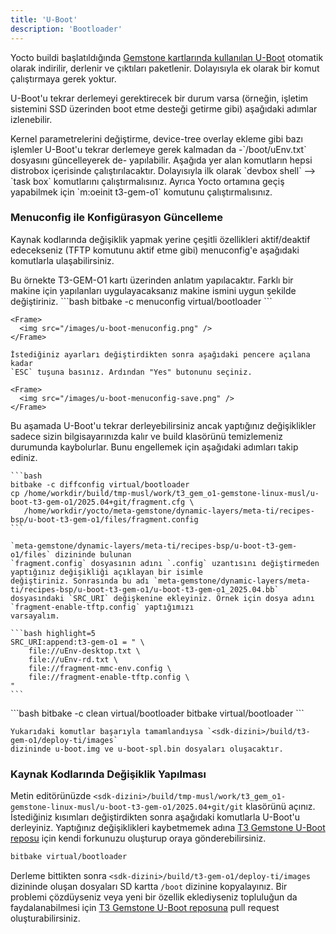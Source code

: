 ```yaml
---
title: 'U-Boot'
description: 'Bootloader'
---
```


Yocto buildi başlatıldığında [Gemstone kartlarında kullanılan U-Boot](https://github.com/t3gemstone/u-boot)
otomatik olarak indirilir, derlenir ve çıktıları paketlenir. Dolayısıyla ek olarak bir komut çalıştırmaya
gerek yoktur.

U-Boot'u tekrar derlemeyi gerektirecek bir durum varsa (örneğin, işletim sistemini SSD üzerinden boot
etme desteği getirme gibi) aşağıdaki adımlar izlenebilir.

<Note>
Kernel parametrelerini değiştirme, device-tree overlay ekleme gibi bazı işlemler U-Boot'u tekrar derlemeye
gerek kalmadan da -`/boot/uEnv.txt` dosyasını güncelleyerek de- yapılabilir.
</Note>

<Warning>
Aşağıda yer alan komutların hepsi distrobox içerisinde çalıştırılacaktır. Dolayısıyla ilk olarak
`devbox shell` --> `task box` komutlarını çalıştırmalısınız. Ayrıca Yocto ortamına geçiş yapabilmek
için `m:oeinit t3-gem-o1` komutunu çalıştırmalısınız.
</Warning>

### Menuconfig ile Konfigürasyon Güncelleme

Kaynak kodlarında değişiklik yapmak yerine çeşitli özellikleri aktif/deaktif edecekseniz (TFTP komutunu
aktif etme gibi) menuconfig'e aşağıdaki komutlarla ulaşabilirsiniz.

<Note>
Bu örnekte T3-GEM-O1 kartı üzerinden anlatım yapılacaktır. Farklı bir makine için
yapılanları uygulayacaksanız makine ismini uygun şekilde değiştiriniz.
</Note>

<AccordionGroup>

  <Accordion title="Menuconfig ekranının açılması">
    ```bash
    bitbake -c menuconfig virtual/bootloader
    ```

    <Frame>
      <img src="/images/u-boot-menuconfig.png" />
    </Frame>

    İstediğiniz ayarları değiştirdikten sonra aşağıdaki pencere açılana kadar
    `ESC` tuşuna basınız. Ardından "Yes" butonunu seçiniz.

    <Frame>
      <img src="/images/u-boot-menuconfig-save.png" />
    </Frame>
  </Accordion>

  <Accordion title="Değişikliklerin kalıcı hale getirilmesi">
    Bu aşamada U-Boot'u tekrar derleyebilirsiniz ancak yaptığınız değişiklikler sadece
    sizin bilgisayarınızda kalır ve build klasörünü temizlemeniz durumunda kaybolurlar.
    Bunu engellemek için aşağıdaki adımları takip ediniz.

    ```bash
    bitbake -c diffconfig virtual/bootloader
    cp /home/workdir/build/tmp-musl/work/t3_gem_o1-gemstone-linux-musl/u-boot-t3-gem-o1/2025.04+git/fragment.cfg \
       /home/workdir/yocto/meta-gemstone/dynamic-layers/meta-ti/recipes-bsp/u-boot-t3-gem-o1/files/fragment.config
    ```

    `meta-gemstone/dynamic-layers/meta-ti/recipes-bsp/u-boot-t3-gem-o1/files` dizininde bulunan
    `fragment.config` dosyasının adını `.config` uzantısını değiştirmeden yaptığınız değişikliği açıklayan bir isimle
    değiştiriniz. Sonrasında bu adı `meta-gemstone/dynamic-layers/meta-ti/recipes-bsp/u-boot-t3-gem-o1/u-boot-t3-gem-o1_2025.04.bb`
    dosyasındaki `SRC_URI` değişkenine ekleyiniz. Örnek için dosya adını `fragment-enable-tftp.config` yaptığımızı
    varsayalım.

    ```bash highlight=5
    SRC_URI:append:t3-gem-o1 = " \
        file://uEnv-desktop.txt \
        file://uEnv-rd.txt \
        file://fragment-mmc-env.config \
        file://fragment-enable-tftp.config \
    "
    ```

  </Accordion>

  <Accordion title="U-Boot'un yeniden derlenmesi">
    ```bash
    bitbake -c clean virtual/bootloader
    bitbake virtual/bootloader
    ```

    Yukarıdaki komutlar başarıyla tamamlandıysa `<sdk-dizini>/build/t3-gem-o1/deploy-ti/images`
    dizininde u-boot.img ve u-boot-spl.bin dosyaları oluşacaktır.
  </Accordion>

</AccordionGroup>

### Kaynak Kodlarında Değişiklik Yapılması

Metin editörünüzde `<sdk-dizini>/build/tmp-musl/work/t3_gem_o1-gemstone-linux-musl/u-boot-t3-gem-o1/2025.04+git/git`
klasörünü açınız. İstediğiniz kısımları değiştirdikten sonra aşağıdaki komutlarla U-Boot'u derleyiniz. Yaptığınız
değişiklikleri kaybetmemek adına [T3 Gemstone U-Boot reposu](https://github.com/t3gemstone/u-boot) için kendi
forkunuzu oluşturup oraya gönderebilirsiniz.

```bash
bitbake virtual/bootloader
```

Derleme bittikten sonra `<sdk-dizini>/build/t3-gem-o1/deploy-ti/images` dizininde oluşan dosyaları
SD kartta `/boot` dizinine kopyalayınız. Bir problemi çözdüyseniz veya yeni bir özellik eklediyseniz
topluluğun da faydalanabilmesi için [T3 Gemstone U-Boot reposuna](https://github.com/t3gemstone/u-boot)
pull request oluşturabilirsiniz.
